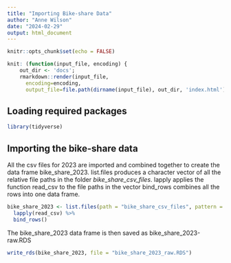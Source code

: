 ```yaml
---
title: "Importing Bike-share Data"
author: "Anne Wilson"
date: "2024-02-29"
output: html_document
---
```


```r
knitr::opts_chunk$set(echo = FALSE)
```

```r
knit: (function(input_file, encoding) {
    out_dir <- 'docs';
    rmarkdown::render(input_file,
      encoding=encoding,
      output_file=file.path(dirname(input_file), out_dir, 'index.html'))})
```

## Loading required packages
```r
library(tidyverse)
```
## Importing the bike-share data
All the csv files for 2023 are imported and combined together to create the data frame bike_share_2023.
list.files produces a character vector of all the relative file paths in the folder *bike_share_csv_files*.
lapply applies the function read_csv to the file paths in the vector
bind_rows combines all the rows into one data frame.

```r
bike_share_2023 <- list.files(path = "bike_share_csv_files", pattern = "*.csv", full.names = TRUE) %>% 
  lapply(read_csv) %>% 
  bind_rows()
```
The bike_share_2023 data frame is then saved as bike_share_2023-raw.RDS
```r
write_rds(bike_share_2023, file = "bike_share_2023_raw.RDS")
```
